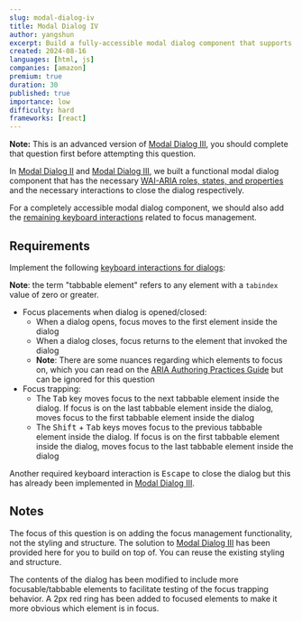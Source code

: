 ```yaml
---
slug: modal-dialog-iv
title: Modal Dialog IV
author: yangshun
excerpt: Build a fully-accessible modal dialog component that supports all required keyboard interactions
created: 2024-08-16
languages: [html, js]
companies: [amazon]
premium: true
duration: 30
published: true
importance: low
difficulty: hard
frameworks: [react]
---
```


**Note:** This is an advanced version of [Modal Dialog III](/questions/user-interface/modal-dialog-iii), you should complete that question first before attempting this question.

In [Modal Dialog II](/questions/user-interface/modal-dialog-ii) and [Modal Dialog III](/questions/user-interface/modal-dialog-iii), we built a functional modal dialog component that has the necessary [WAI-ARIA roles, states, and properties](https://www.w3.org/WAI/ARIA/apg/patterns/dialog-modal/#wai-ariaroles,states,andproperties) and the necessary interactions to close the dialog respectively.

For a completely accessible modal dialog component, we should also add the [remaining keyboard interactions](https://www.w3.org/WAI/ARIA/apg/patterns/dialog-modal/#keyboardinteraction) related to focus management.

## Requirements

Implement the following [keyboard interactions for dialogs](https://www.w3.org/WAI/ARIA/apg/patterns/dialog-modal/#keyboardinteraction):

**Note**: the term "tabbable element" refers to any element with a `tabindex` value of zero or greater.

- Focus placements when dialog is opened/closed:
  - When a dialog opens, focus moves to the first element inside the dialog
  - When a dialog closes, focus returns to the element that invoked the dialog
  - **Note**: There are some nuances regarding which elements to focus on, which you can read on the [ARIA Authoring Practices Guide](https://www.w3.org/WAI/ARIA/apg/patterns/dialog-modal/#keyboardinteraction) but can be ignored for this question
- Focus trapping:
  - The <kbd>Tab</kbd> key moves focus to the next tabbable element inside the dialog. If focus is on the last tabbable element inside the dialog, moves focus to the first tabbable element inside the dialog
  - The <kbd>Shift</kbd> + <kbd>Tab</kbd> keys moves focus to the previous tabbable element inside the dialog. If focus is on the first tabbable element inside the dialog, moves focus to the last tabbable element inside the dialog

Another required keyboard interaction is <kbd>Escape</kbd> to close the dialog but this has already been implemented in [Modal Dialog III](/questions/user-interface/modal-dialog-iii).

## Notes

The focus of this question is on adding the focus management functionality, not the styling and structure. The solution to [Modal Dialog III](/questions/user-interface/modal-dialog-iii) has been provided here for you to build on top of. You can reuse the existing styling and structure.

The contents of the dialog has been modified to include more focusable/tabbable elements to facilitate testing of the focus trapping behavior. A 2px red ring has been added to focused elements to make it more obvious which element is in focus.
